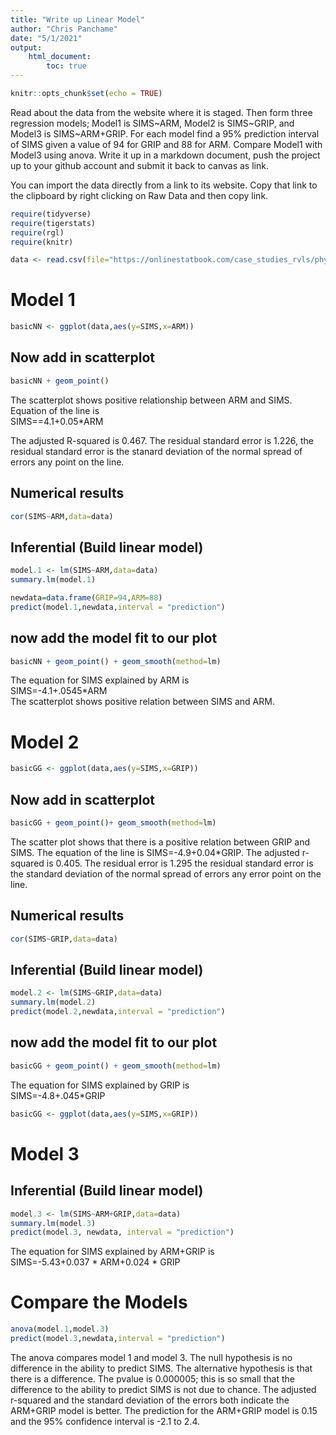 ```yaml
---
title: "Write up Linear Model"
author: "Chris Panchame"
date: "5/1/2021"
output: 
    html_document:
        toc: true
---
```


```r
knitr::opts_chunk$set(echo = TRUE)
```

Read about the data from the website where it is staged.  Then form three regression models; Model1 is SIMS~ARM, Model2 is SIMS~GRIP, and Model3 is SIMS~ARM+GRIP. For each model find a 95% prediction interval of SIMS given a value of 94  for GRIP and 88 for ARM. Compare Model1 with Model3 using anova. Write it up in a markdown document, push the project up to your github account and submit it back to canvas as link.  



You can import the data directly from a link to its website.  Copy that link to the clipboard by right clicking on Raw Data and then copy link.  

```r
require(tidyverse)
require(tigerstats)
require(rgl)
require(knitr)


```

```r
data <- read.csv(file="https://onlinestatbook.com/case_studies_rvls/physical_strength/data.txt",sep="",header=TRUE)  
```

# Model 1

```r
basicNN <- ggplot(data,aes(y=SIMS,x=ARM))
```

## Now add in scatterplot

```r
basicNN + geom_point()
```

The scatterplot shows positive relationship between ARM and SIMS. Equation of the line is  
SIMS==4.1+0.05*ARM  

The adjusted R-squared is 0.467. The residual standard error is 1.226, the residual standard error is the stanard deviation of the normal spread of errors any point on the line.  

## Numerical results

```r
cor(SIMS~ARM,data=data)
```
## Inferential  (Build linear model)
  
```r
model.1 <- lm(SIMS~ARM,data=data)
summary.lm(model.1)
```

```r
newdata=data.frame(GRIP=94,ARM=88)
predict(model.1,newdata,interval = "prediction")
```


## now add the model fit to our plot
  
```r
basicNN + geom_point() + geom_smooth(method=lm)
``` 

The equation for SIMS explained by ARM is   
SIMS=-4.1+.0545*ARM  
The scatterplot shows positive relation between SIMS and ARM. 

# Model 2

```r
basicGG <- ggplot(data,aes(y=SIMS,x=GRIP))
```

## Now add in scatterplot

```r
basicGG + geom_point()+ geom_smooth(method=lm)
```

The scatter plot shows that there is a positive relation between GRIP and SIMS. The equation of the line is SIMS=-4.9+0.04*GRIP. The adjusted r-squared is 0.405. The residual error is 1.295 the residual standard error is the standard deviation of the normal spread of errors any error point on the line.

## Numerical results

```r
cor(SIMS~GRIP,data=data)
```

## Inferential  (Build linear model)
  
```r
model.2 <- lm(SIMS~GRIP,data=data)
summary.lm(model.2)
predict(model.2,newdata,interval = "prediction")
```

## now add the model fit to our plot
  
```r
basicGG + geom_point() + geom_smooth(method=lm)
``` 

The equation for SIMS explained by GRIP is   
SIMS=-4.8+.045*GRIP

```r
basicGG <- ggplot(data,aes(y=SIMS,x=GRIP))
```

# Model 3

## Inferential  (Build linear model)
  
```r
model.3 <- lm(SIMS~ARM+GRIP,data=data)
summary.lm(model.3)
predict(model.3, newdata, interval = "prediction")
```

The equation for SIMS explained by ARM+GRIP is   
SIMS=-5.43+0.037 * ARM+0.024 * GRIP 

# Compare the Models  

```r
anova(model.1,model.3)
predict(model.3,newdata,interval = "prediction")
```

The anova compares model 1 and model 3. The null hypothesis is no difference in the ability  to predict SIMS. The alternative hypothesis is that there is a difference. The pvalue is 0.000005; this is so small that the difference to the ability to predict SIMS is not due to chance. The adjusted r-squared and the standard deviation of the errors both indicate the ARM+GRIP model is better. The prediction for the ARM+GRIP model is 0.15 and the 95% confidence interval is -2.1 to 2.4.